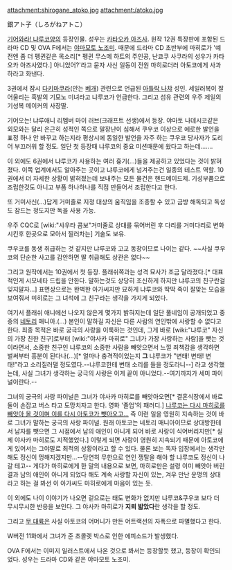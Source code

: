 attachment:shirogane_atoko.jpg
attachment:/atoko.jpg

銀アト子（しろがねアトこ）

[[기어와라! 냐루코양]]의 등장인물. 성우는 [[카타오카 아즈사]]. 원작 12권 특장판에 포함된 드라마 CD 및 OVA F에서는 [[야마모토 노조미]]. 때문에 드라마 CD 초반부에 마히로가 '예전엔 좀 더 펭귄같은 목소리[* 펭귄 무스메 하트의 주인공, 난쿄쿠 사쿠라의 성우가 카타오카 아즈사였다.] 아니었어?'라고 묻자 사신 일동이 전원 마히로더러 아토코에게 사과하라고 화낸다. 

3권에서 잠시 [[다키마쿠라]](안는 [[베개]]) 관련으로 언급된 [[아틀락 나챠]] 성인. 세일러복이 잘 어울리는 흑발의 기모노 미녀라고 냐루코가 언급한다. 그리고 섬유 관련의 우주 제일의 기성복 메이커의 사장딸.

기어오는! 냐루애니 리멤버 마이 러브(크래프트 선생)에서 등장. 야마토 나데시코같은 외모와는 달리 은근히 성적인 쪽으로 말장난이 심해서 쿠우코 이상으로 에로한 발언을 표정 하나 안 바꾸고 하는지라 평상시에 동일한 발언을 자주 하는 쿠우코 당사자가 도리어 부끄러워 할 정도. 일단 첫 등장때 냐루코의 중요 미션때문에 왔다고 하는데…….

이 외에도 6권에서 냐루코가 사용하는 여러 흉기(…)들을 제공하고 있었다는 것이 밝혀졌다. 이쪽 업계에서도 알아주는 곳이고 냐루코에게 넘겨주는건 일종의 테스트 역할. 10권에서 더 자세한 상황이 밝혀졌는데 보내주는 모든 물건은 핸드메이드제. 기성부품으로 조립한것도 아니고 부품 하나하나를 직접 만들어서 조립한다고 한다. 

또 거미사신(...)답게 거미줄로 지정 대상의 움직임을 조종할 수 있고 금방 해독되고 독성도 잠드는 정도지만 독을 사용 가능.

우주 CQC로 [wiki:"샤우타 콤보"거미줄로 상대를 묶어버린 후 다리를 거미다리로 변화시킨후 한곳으로 모아서 찔러차는] 기술도 보유.

쿠우코를 동생 취급하는 것 같지만 냐루코와 고교 동창이므로 나이는 같다. ~~사실 쿠우코의 단순한 사고를 감안하면 딸 취급해도 상관은 없다~~

그리고 원작에서는 10권에서 첫 등장. 플래쉬쪽과는 성격 묘사가 조금 달라졌다.[* 대표적인게 시모네타 드립을 안한다. 말하는것도 상당히 조신하게 하지만 냐루코의 친구란걸 잊지말자...] 표면상으로는 완벽한 아가씨지만 묘하게 냐루코와 딱딱 죽이 잘맞는 모습을 보여줘서 미히로는 그 녀석에 그 친구라는 생각을 가지게 되었다. 

여기서 플래쉬 애니에선 나오지 않은게 몇가지 밝혀지는데 일단 풀네임이 공개되었고 중증의 [[네토리]] 매니아.(...) 본인이 말하길 자신은 다른 사람의 연인밖에 사랑할 수 없다고 한다. 최종 목적은 바로 궁극의 사랑을 이룩하는 것인데, 그게 바로 [wiki:"냐루코" 자신의 가장 친한 친구]로부터 [wiki:"야사카 마히로" 그녀가 가장 사랑하는 사람]을 뺏는 것이라면서, 소중한 친구인 냐루코의 소중한 사람을 빼앗으면서 느낄 죄책감을 생각하면 벌써부터 흥분이 된다나(...)[* 얼마나 충격적이었는지 '''그''' 냐루코가 "변태! 변태! 변태!"라고 소리질러댈 정도였다.--냐루코한테 변태 소리를 들을 정도라니--]
라고 생각했는데, 사실 그녀가 생각하는 궁극의 사랑은 이게 끝이 아니었다.--여기까지가 세미 파이널이란다.--

그녀의 궁극의 사랑 파이널은 그녀가 야사카 마히로를 빼앗아오면[* 결혼식장에서 바로 둘이 손잡고 버스 타고 도망치자고 한다. 영화 '졸업'의 패러디.] [[루프물|냐루코는 다시 마히로를 빼앗아 올 것이며 이를 다시 아토코가 뺏아오고...]] 즉 이런 일을 영원히 지속하는 것이 바로 그녀가 말하는 궁극의 사랑 파이널. 원래 아토코는 네토리 매니아이므로 상대방한테서 남자를 뺏으면 그 시점에서 남의 애인이 아니게 되어 바로 사랑이 식어버리지만[* 실제 야사카 마히로도 지적했었다.] 이렇게 되면 사랑이 영원히 지속되기 때문에 아토코에게 있어서는 그야말로 최적의 상황이라고 할 수 있다. 물론 보는 독자 입장에서는 생각만 해도 정신이 멍해지겠지만...--당연히 무한으로 연인 쟁탈을 해야 할 냐루코도 정신이 나갈 테고--
게다가 마히로에게 한 말의 내용으로 보면, 마히로만은 설령 이미 빼앗아 버린 결과 남의 애인이 아니게 되었다 해도 계속 사랑할 자신이 있는, 겨우 만난 운명의 상대라고 하는 걸 봐선 이 아가씨도 마히로에게 마음이 있는 듯.

이 외에도 나이 이야기가 나오면 겉으로는 태도 변화가 없지만 냐루코&쿠우코 보다 더 무시무시한 반응을 보인다. 그 야사카 마히로가 '''지뢰 밟았다'''란 생각을 할 정도.

그리고 [[무 대륙]]은 사실 아토코의 어머니가 만든 어트랙션의 자폭으로 파멸했다고 한다.

W버전 11화에서 그녀가 준 초콜렛 박스로 인한 에피소드가 발생했다.

OVA F에서는 이미지 일러스트에서 나온 것으로 봐서는 등장할듯 했고, 등장이 확인되었다. 성우는 드라마 CD와 같은 야마모토 노조미.
